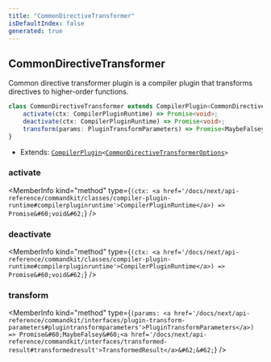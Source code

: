 ```yaml
---
title: "CommonDirectiveTransformer"
isDefaultIndex: false
generated: true
---
```



<!-- This file was generated from the CommandKit source. Do not modify. Instead, re-run the "docgen" script -->


## CommonDirectiveTransformer

<GenerationInfo sourceFile="packages/commandkit/src/plugins/plugin-runtime/builtin/CommonDirectiveTransformer.ts" sourceLine="24" packageName="commandkit" />

Common directive transformer plugin is a compiler plugin that transforms directives to higher-order functions.

```ts title="Signature"
class CommonDirectiveTransformer extends CompilerPlugin<CommonDirectiveTransformerOptions> {
    activate(ctx: CompilerPluginRuntime) => Promise<void>;
    deactivate(ctx: CompilerPluginRuntime) => Promise<void>;
    transform(params: PluginTransformParameters) => Promise<MaybeFalsey<TransformedResult>>;
}
```
* Extends: <code><a href='/docs/next/api-reference/commandkit/classes/compiler-plugin#compilerplugin'>CompilerPlugin</a>&#60;<a href='/docs/next/api-reference/commandkit/types/common-directive-transformer-options#commondirectivetransformeroptions'>CommonDirectiveTransformerOptions</a>&#62;</code>



<div className="members-wrapper">

### activate

<MemberInfo kind="method" type={`(ctx: <a href='/docs/next/api-reference/commandkit/classes/compiler-plugin-runtime#compilerpluginruntime'>CompilerPluginRuntime</a>) => Promise&#60;void&#62;`}   />


### deactivate

<MemberInfo kind="method" type={`(ctx: <a href='/docs/next/api-reference/commandkit/classes/compiler-plugin-runtime#compilerpluginruntime'>CompilerPluginRuntime</a>) => Promise&#60;void&#62;`}   />


### transform

<MemberInfo kind="method" type={`(params: <a href='/docs/next/api-reference/commandkit/interfaces/plugin-transform-parameters#plugintransformparameters'>PluginTransformParameters</a>) => Promise&#60;MaybeFalsey&#60;<a href='/docs/next/api-reference/commandkit/interfaces/transformed-result#transformedresult'>TransformedResult</a>&#62;&#62;`}   />




</div>
